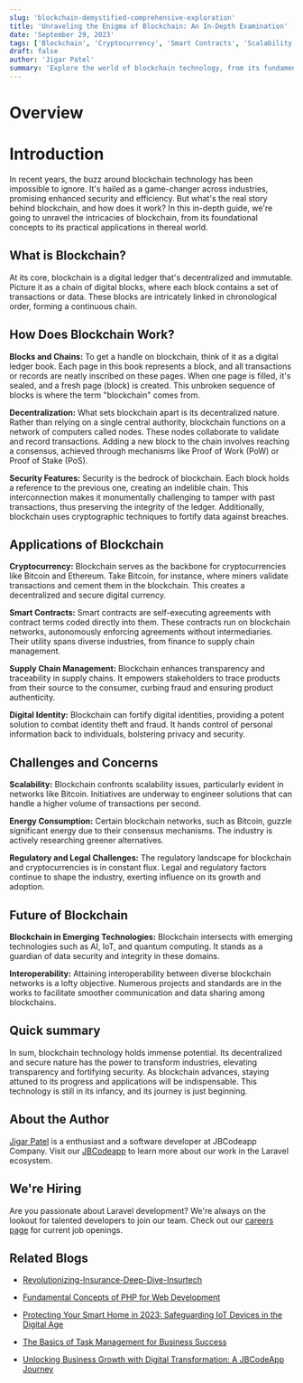 ```yaml
---
slug: 'blockchain-demystified-comprehensive-exploration'
title: 'Unraveling the Enigma of Blockchain: An In-Depth Examination'
date: 'September 29, 2023'
tags: ['Blockchain', 'Cryptocurrency', 'Smart Contracts', 'Scalability']
draft: false
author: 'Jigar Patel'
summary: 'Explore the world of blockchain technology, from its fundamental concepts to real-world applications.'
---
```


# Overview

<TOCInline
  toc={props.toc}
  exclude="Overview"
  toHeading={2}
  defaultimage="blockchain-demystified-comprehensive-exploration"
/>

# Introduction

In recent years, the buzz around blockchain technology has been impossible to ignore. It's hailed as a game-changer across industries, promising enhanced security and efficiency. But what's the real story behind blockchain, and how does it work? In this in-depth guide, we're going to unravel the intricacies of blockchain, from its foundational concepts to its practical applications in thereal world.

## What is Blockchain?

At its core, blockchain is a digital ledger that's decentralized and immutable. Picture it as a chain of digital blocks, where each block contains a set of transactions or data. These blocks are intricately linked in chronological order, forming a continuous chain.

## How Does Blockchain Work?

**Blocks and Chains:** To get a handle on blockchain, think of it as a digital ledger book. Each page in this book represents a block, and all transactions or records are neatly inscribed on these pages. When one page is filled, it's sealed, and a fresh page (block) is created. This unbroken sequence of blocks is where the term "blockchain" comes from.

**Decentralization:** What sets blockchain apart is its decentralized nature. Rather than relying on a single central authority, blockchain functions on a network of computers called nodes. These nodes collaborate to validate and record transactions. Adding a new block to the chain involves reaching a consensus, achieved through mechanisms like Proof of Work (PoW) or Proof of Stake (PoS).

**Security Features:** Security is the bedrock of blockchain. Each block holds a reference to the previous one, creating an indelible chain. This interconnection makes it monumentally challenging to tamper with past transactions, thus preserving the integrity of the ledger. Additionally, blockchain uses cryptographic techniques to fortify data against breaches.

## Applications of Blockchain

**Cryptocurrency:** Blockchain serves as the backbone for cryptocurrencies like Bitcoin and Ethereum. Take Bitcoin, for instance, where miners validate transactions and cement them in the blockchain. This creates a decentralized and secure digital currency.

**Smart Contracts:** Smart contracts are self-executing agreements with contract terms coded directly into them. These contracts run on blockchain networks, autonomously enforcing agreements without intermediaries. Their utility spans diverse industries, from finance to supply chain management.

**Supply Chain Management:** Blockchain enhances transparency and traceability in supply chains. It empowers stakeholders to trace products from their source to the consumer, curbing fraud and ensuring product authenticity.

**Digital Identity:** Blockchain can fortify digital identities, providing a potent solution to combat identity theft and fraud. It hands control of personal information back to individuals, bolstering privacy and security.

## Challenges and Concerns

**Scalability:** Blockchain confronts scalability issues, particularly evident in networks like Bitcoin. Initiatives are underway to engineer solutions that can handle a higher volume of transactions per second.

**Energy Consumption:** Certain blockchain networks, such as Bitcoin, guzzle significant energy due to their consensus mechanisms. The industry is actively researching greener alternatives.

**Regulatory and Legal Challenges:** The regulatory landscape for blockchain and cryptocurrencies is in constant flux. Legal and regulatory factors continue to shape the industry, exerting influence on its growth and adoption.

## Future of Blockchain

**Blockchain in Emerging Technologies:** Blockchain intersects with emerging technologies such as AI, IoT, and quantum computing. It stands as a guardian of data security and integrity in these domains.

**Interoperability:** Attaining interoperability between diverse blockchain networks is a lofty objective. Numerous projects and standards are in the works to facilitate smoother communication and data sharing among blockchains.

## Quick summary

In sum, blockchain technology holds immense potential. Its decentralized and secure nature has the power to transform industries, elevating transparency and fortifying security. As blockchain advances, staying attuned to its progress and applications will be indispensable. This technology is still in its infancy, and its journey is just beginning.

## About the Author

[Jigar Patel](https://expertlaravel.com) is a
enthusiast and a software developer at JBCodeapp Company. Visit our [JBCodeapp](https://jbcodeapp.com) to learn more about our work in the Laravel ecosystem.

## We're Hiring

Are you passionate about Laravel development? We're always on the lookout for talented developers to join our team. Check out our [careers page](https://jbcodeapp.com/career) for current job openings.

## Related Blogs

- [Revolutionizing-Insurance-Deep-Dive-Insurtech](insurtech-revolutionizing-insurance-digital-age)

- [Fundamental Concepts of PHP for Web Development](php-web-development-fundamentals)

- [Protecting Your Smart Home in 2023: Safeguarding IoT Devices in the Digital Age](protecting-your-smart-home-2023-safeguarding-iot-devices-digital-age)

- [The Basics of Task Management for Business Success](task-management-business-success-basics)

- [Unlocking Business Growth with Digital Transformation: A JBCodeApp Journey](jbcodeapp-guide-future-ready-business)
